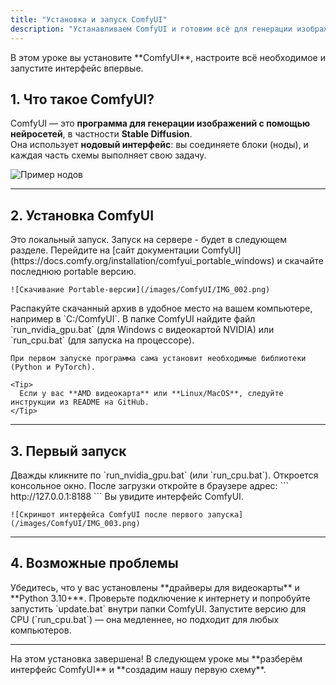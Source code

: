 ```yaml
---
title: "Установка и запуск ComfyUI"
description: "Устанавливаем ComfyUI и готовим всё для генерации изображений"
---
```


<Info>
  В этом уроке вы установите **ComfyUI**, настроите всё необходимое и запустите интерфейс впервые.
</Info>

## 1. Что такое ComfyUI?

ComfyUI — это **программа для генерации изображений с помощью нейросетей**, в частности **Stable Diffusion**.  
Она использует **нодовый интерфейс**: вы соединяете блоки (ноды), и каждая часть схемы выполняет свою задачу.

![Пример нодов](/images/ComfyUI/IMG_001.png)

---

## 2. Установка ComfyUI
<Info>
  Это локальный запуск. Запуск на сервере - будет в следующем разделе.
</Info>

<Steps>
  <Step title="Скачайте ComfyUI">
    Перейдите на [сайт документации ComfyUI](https://docs.comfy.org/installation/comfyui_portable_windows) и скачайте последнюю portable версию.

    ![Скачивание Portable-версии](/images/ComfyUI/IMG_002.png)
  </Step>

  <Step title="Распакуйте архив">
    Распакуйте скачанный архив в удобное место на вашем компьютере, например в `C:/ComfyUI`.
  </Step>

  <Step title="Установите зависимости">
    В папке ComfyUI найдите файл `run_nvidia_gpu.bat` (для Windows с видеокартой NVIDIA) или `run_cpu.bat` (для запуска на процессоре).

    При первом запуске программа сама установит необходимые библиотеки (Python и PyTorch).

    <Tip>
      Если у вас **AMD видеокарта** или **Linux/MacOS**, следуйте инструкции из README на GitHub.
    </Tip>
  </Step>
</Steps>

---

## 3. Первый запуск

<Steps>
  <Step title="Запустите файл">
    Дважды кликните по `run_nvidia_gpu.bat` (или `run_cpu.bat`). Откроется консольное окно.
  </Step>

  <Step title="Откройте интерфейс">
    После загрузки откройте в браузере адрес:
    ```
    http://127.0.0.1:8188
    ```
    Вы увидите интерфейс ComfyUI.

    ![Скриншот интерфейса ComfyUI после первого запуска](/images/ComfyUI/IMG_003.png)
  </Step>
</Steps>

---

## 4. Возможные проблемы

<AccordionGroup>
  <Accordion title="Окно сразу закрывается">
    Убедитесь, что у вас установлены **драйверы для видеокарты** и **Python 3.10+**.
  </Accordion>

  <Accordion title="Ошибка при установке библиотек">
    Проверьте подключение к интернету и попробуйте запустить `update.bat` внутри папки ComfyUI.
  </Accordion>

  <Accordion title="Проблемы с GPU">
    Запустите версию для CPU (`run_cpu.bat`) — она медленнее, но подходит для любых компьютеров.
  </Accordion>
</AccordionGroup>

---

<Note>
  На этом установка завершена! В следующем уроке мы **разберём интерфейс ComfyUI** и **создадим нашу первую схему**.
</Note>